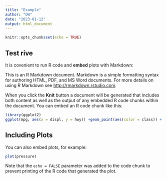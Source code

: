 ```yaml
---
title: "Example"
author: "DW"
date: "2023-01-12"
output: html_document
---
```


```r
knitr::opts_chunk$set(echo = TRUE)
```

## Test rive

It is covenient to run R code and **embed** plots with Markdown:

This is an R Markdown document. Markdown is a simple formatting syntax for authoring HTML, PDF, and MS Word documents. For more details on using R Markdown see <http://rmarkdown.rstudio.com>.

When you click the **Knit** button a document will be generated that includes both content as well as the output of any embedded R code chunks within the document. You can embed an R code chunk like this:


```r
library(ggplot2)
ggplot(mpg, aes(x = displ, y = hwy)) +geom_point(aes(color = class)) + geom_smooth()
```

## Including Plots

You can also embed plots, for example:

```r
plot(pressure)
```

Note that the `echo = FALSE` parameter was added to the code chunk to prevent printing of the R code that generated the plot.











